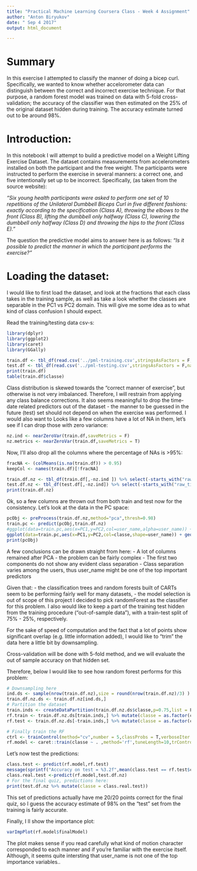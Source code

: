 ```yaml
---
title: "Practical Machine Learning Coursera Class - Week 4 Assignment"
author: "Anton Biryukov"
date: " Sep 4 2017"
output: html_document

---
```

# Summary
In this exercise I attempted to classify the manner of doing a bicep curl. Specifically, we wanted to know whether accelorometer data can distinguish between the correct and incorrect exercise technique. For that purpose, a random forest model was trained on data with 5-fold cross-validation; the accuracy of the classifier was then estimated on the 25% of the original dataset hidden during training. The accuracy estimate turned out to be around 98%.


# Introduction:
In this notebook I will attempt to build a predictive model on a Weight Lifting Exercise Dataset. The dataset contains measurements from accelerometers installed on both the participant and the free weight. The participants were instructed to perform the exercise in several manners: a correct one, and five intentionally set up to be incorrect. Specifically, (as taken from the source website):

*"Six young health participants were asked to perform one set of 10 repetitions of the Unilateral Dumbbell Biceps Curl in five different fashions: exactly according to the specification (Class A), throwing the elbows to the front (Class B), lifting the dumbbell only halfway (Class C), lowering the dumbbell only halfway (Class D) and throwing the hips to the front (Class E)."*

The question the predictive model aims to answer here is as follows:
*"Is it possible to predict the manner in which the participant performs the exercise?"*

# Loading the dataset:
I would like to first load the dataset, and look at the fractions that each class takes in the training sample, as well as take a look whether the classes are separable in the PC1 vs PC2 domain. This will give me some idea as to what kind of class confusion I should expect.

Read the training/testing data csv-s:
```r
library(dplyr)
library(ggplot2)
library(caret)
library(GGally)

train.df <- tbl_df(read.csv('../pml-training.csv',stringsAsFactors = F,na.strings = c("","NA"))) %>% select(-X)
test.df <- tbl_df(read.csv('../pml-testing.csv',stringsAsFactors = F,na.strings = c("","NA"))) %>% select(-c(problem_id,X)) %>% mutate(classe='DUM')
print(train.df)
table(train.df$classe)
```
Class distribution is skewed towards the "correct manner of exercise", but otherwise is not very imbalanced. Therefore, I will restrain from applying any class balance corrections. It also seems meaningful to drop the time-date related predictors out of the dataset - the manner to be guessed in the future (test) set should not depend on when the exercise was performed. I would also want to Looks like a few columns have a lot of NA in them, let's see if I can drop those with zero variance:
```r
nz.ind <- nearZeroVar(train.df,saveMetrics = F)
nz.metrics <- nearZeroVar(train.df,saveMetrics = T)
```

Now, I'll also drop all the columns where the percentage of NAs is >95%:
```r
fracNA <- (colMeans(is.na(train.df)) > 0.95)
keepCol <- names(train.df)[!fracNA]

train.df.nz <- tbl_df(train.df[,-nz.ind ]) %>% select(-starts_with("raw_timestamp"),-cvtd_timestamp,-num_window) %>% select(one_of(keepCol))
test.df.nz <- tbl_df(test.df[,-nz.ind]) %>% select(-starts_with("raw_timestamp"),-cvtd_timestamp,-num_window) %>% select(one_of(keepCol))
print(train.df.nz)


```

Ok, so a few columns are thrown out from both train and test now for the consistency. Let's look at the data in the PC space:
```r
pcObj <- preProcess(train.df.nz,method="pca",thresh=0.98)
train.pc <- predict(pcObj,train.df.nz)
#ggplot(data=train.pc,aes(x=PC1,y=PC2,col=user_name,alpha=user_name)) + geom_point()
ggplot(data=train.pc,aes(x=PC1,y=PC2,col=classe,shape=user_name)) + geom_point(alpha=0.4)
print(pcObj)

```

A few conclusions can be drawn straight from here:
- A lot of columns remained after PCA - the problem can be fairly complex
- The first two components do not show any evident class separation
- Class separation varies among the users, thus user_name might be one of the top important predictors

Given that:
- the classification trees and random forests built of CARTs seem to be performing fairly well for many datasets,
- the model selection is out of scope of this project
I decided to pick randomForest as the classifier for this problem. I also would like to keep a part of the training test hidden from the training procedure ("out-of-sample data"), with a train-test split of 75% - 25%, respectively.

For the sake of speed of computation and the fact that a lot of points show significant overlap (e.g. little information added), I would like to "trim" the data here a little bit by downsampling.

Cross-validation will be done with 5-fold method, and we will evaluate the out of sample accuracy on that hidden set.

Therefore, below I would like to see how random forest performs for this problem:

```r
# Downsampling here
ind.ds <- sample(nrow(train.df.nz),size = round(nrow(train.df.nz)/3) )
train.df.nz.ds <- train.df.nz[ind.ds,]
# Partition the dataset
train.inds <- createDataPartition(train.df.nz.ds$classe,p=0.75,list = F)
rf.train <- train.df.nz.ds[train.inds,] %>% mutate(classe = as.factor(classe),user_name = as.factor(user_name))
rf.test <- train.df.nz.ds[-train.inds,] %>% mutate(classe = as.factor(classe),user_name = as.factor(user_name))

# Finally train the RF
ctrl <- trainControl(method="cv",number = 5,classProbs = T,verboseIter = T)
rf.model <- caret::train(classe ~ . ,method='rf',tuneLength=10,trControl  =ctrl,verbose=T,data = rf.train)

```

Let's now test the predictions:

```r
class.test <- predict(rf.model,rf.test)
message(sprintf("Accuracy on test = %3.2f",mean(class.test == rf.test$classe)))
class.real.test <-predict(rf.model,test.df.nz) 
# For the final quiz, predictions here:
print(test.df.nz %>% mutate(classe = class.real.test))
```

This set of predictions actually have me 20/20 points correct for the final quiz, so I guess the accuracy estimate of 98% on the "test" set from the training is fairly accurate.

Finally, I ll show the importance plot:
```r
varImpPlot(rf.model$finalModel)
```
The plot makes sense if you read carefully what kind of motion character corresponded to each manner and if you're familiar with the exercise itself. Although, it seems quite intersting that user_name is not one of the top importance variables..



